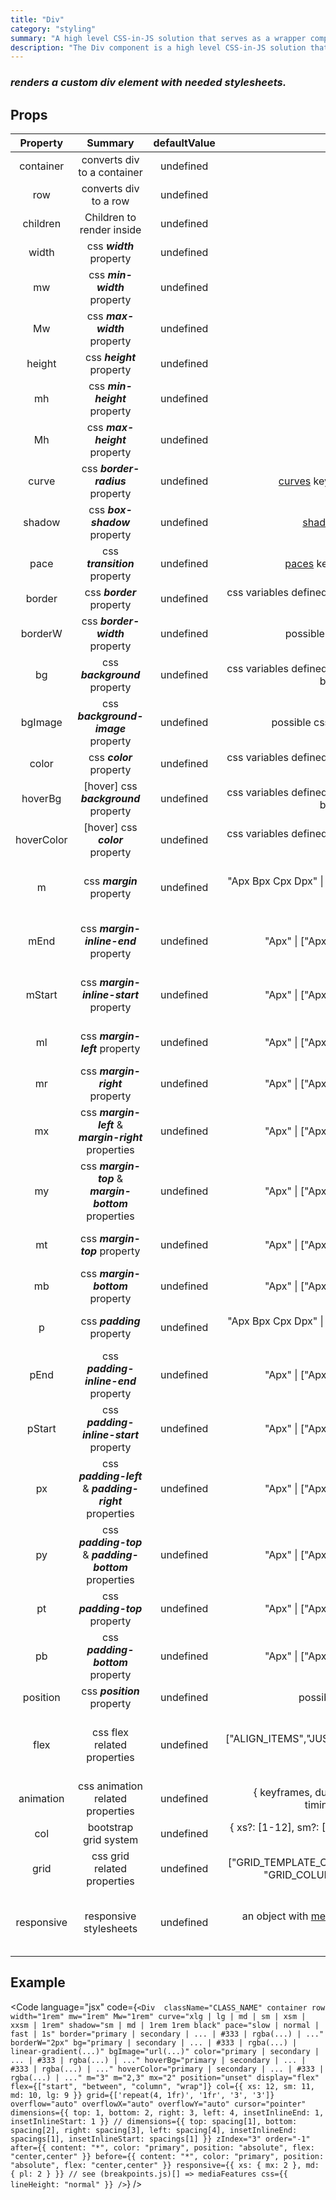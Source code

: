 ```yaml
---
title: "Div"
category: "styling"
summary: "A high level CSS-in-JS solution that serves as a wrapper component for most of the CSS utility needs."
description: "The Div component is a high level CSS-in-JS solution that serves as a wrapper component for most of the CSS utility needs without using any separate CSS files."
---
```


### _renders a custom div element with needed stylesheets._

## Props

<Div width="100%" overflowY="auto" mb="3">

| **Property** |                       **Summary**                       | **defaultValue** |                                              **type**                                              |                                                        **additionalDescription**                                                         |
| :----------: | :-----------------------------------------------------: | :--------------: | :------------------------------------------------------------------------------------------------: | :--------------------------------------------------------------------------------------------------------------------------------------: |
|  container   |               converts div to a container               |    undefined     |                                              Boolean                                               |
|     row      |                  converts div to a row                  |    undefined     |                                              Boolean                                               |
|   children   |                Children to render inside                |    undefined     |                                              Element                                               |
|    width     |                css **_width_** property                 |    undefined     |                                          String \| Number                                          |
|      mw      |              css **_min-width_** property               |    undefined     |                                          String \| Number                                          |
|      Mw      |              css **_max-width_** property               |    undefined     |                                          String \| Number                                          |
|    height    |                css **_height_** property                |    undefined     |                                          String \| Number                                          |
|      mh      |              css **_min-height_** property              |    undefined     |                                          String \| Number                                          |
|      Mh      |              css **_max-height_** property              |    undefined     |                                          String \| Number                                          |
|    curve     |            css **_border-radius_** property             |    undefined     |                         [curves](#curves) keys(xlg, lg, md, sm, xsm) \| \*                         |
|    shadow    |              css **_box-shadow_** property              |    undefined     |                               [shadows](#shadows) keys(md, sm) \| \*                               |
|     pace     |              css **_transition_** property              |    undefined     |                           [paces](#paces) keys(fast, normal, slow) \| \*                           |
|    border    |                css **_border_** property                |    undefined     |   css variables defined [here](#colors) based on [themes](#themes) \| possible css border values   |                                                 e.g. checkout [possible values](#themes)                                                 |
|   borderW    |             css **_border-width_** property             |    undefined     |                                  possible css border-width values                                  |
|      bg      |              css **_background_** property              |    undefined     | css variables defined [here](#colors) based on [themes](#themes) \| possible css background values |                                                 e.g. checkout [possible values](#themes)                                                 |
|   bgImage    |           css **_background-image_** property           |    undefined     |                                possible css background-image values                                |
|    color     |                css **_color_** property                 |    undefined     |   css variables defined [here](#colors) based on [themes](#themes) \| possible css color values    |                                                 e.g. checkout [possible values](#themes)                                                 |
|   hoverBg    |          [hover] css **_background_** property          |    undefined     | css variables defined [here](#colors) based on [themes](#themes) \| possible css background values |                                                 e.g. checkout [possible values](#themes)                                                 |
|  hoverColor  |            [hover] css **_color_** property             |    undefined     |   css variables defined [here](#colors) based on [themes](#themes) \| possible css color values    |                                                 e.g. checkout [possible values](#themes)                                                 |
|      m       |                css **_margin_** property                |    undefined     |            "Apx Bpx Cpx Dpx" \| ["Apx", "Bpx", "Cpx", "Dpx"] \| "Apx" \| ["Apx", "Bpx"]            | optionally u can use values defined in [spacing](#spacing) \| also see [css logical properties](https://codepen.io/aardrian/pen/bGGxrvM) |
|     mEnd     |          css **_margin-inline-end_** property           |    undefined     |                              "Apx" \| ["Apx"] \| "SPACING_OBJECT_KEY"                              | optionally u can use values defined in [spacing](#spacing) \| also see [css logical properties](https://codepen.io/aardrian/pen/bGGxrvM) |
|    mStart    |         css **_margin-inline-start_** property          |    undefined     |                              "Apx" \| ["Apx"] \| "SPACING_OBJECT_KEY"                              | optionally u can use values defined in [spacing](#spacing) \| also see [css logical properties](https://codepen.io/aardrian/pen/bGGxrvM) |
|      ml      |             css **_margin-left_** property              |    undefined     |                              "Apx" \| ["Apx"] \| "SPACING_OBJECT_KEY"                              |                                        optionally u can use values defined in [spacing](#spacing)                                        |
|      mr      |             css **_margin-right_** property             |    undefined     |                              "Apx" \| ["Apx"] \| "SPACING_OBJECT_KEY"                              |                                        optionally u can use values defined in [spacing](#spacing)                                        |
|      mx      |  css **_margin-left_** & **_margin-right_** properties  |    undefined     |                              "Apx" \| ["Apx"] \| "SPACING_OBJECT_KEY"                              |                                        optionally u can use values defined in [spacing](#spacing)                                        |
|      my      |  css **_margin-top_** & **_margin-bottom_** properties  |    undefined     |                              "Apx" \| ["Apx"] \| "SPACING_OBJECT_KEY"                              |                                        optionally u can use values defined in [spacing](#spacing)                                        |
|      mt      |              css **_margin-top_** property              |    undefined     |                              "Apx" \| ["Apx"] \| "SPACING_OBJECT_KEY"                              |                                        optionally u can use values defined in [spacing](#spacing)                                        |
|      mb      |            css **_margin-bottom_** property             |    undefined     |                              "Apx" \| ["Apx"] \| "SPACING_OBJECT_KEY"                              |                                        optionally u can use values defined in [spacing](#spacing)                                        |
|      p       |               css **_padding_** property                |    undefined     |            "Apx Bpx Cpx Dpx" \| ["Apx", "Bpx", "Cpx", "Dpx"] \| "Apx" \| ["Apx", "Bpx"]            |                                        optionally u can use values defined in [spacing](#spacing)                                        |
|     pEnd     |          css **_padding-inline-end_** property          |    undefined     |                              "Apx" \| ["Apx"] \| "SPACING_OBJECT_KEY"                              | optionally u can use values defined in [spacing](#spacing) \| also see [css logical properties](https://codepen.io/aardrian/pen/bGGxrvM) |
|    pStart    |         css **_padding-inline-start_** property         |    undefined     |                              "Apx" \| ["Apx"] \| "SPACING_OBJECT_KEY"                              | optionally u can use values defined in [spacing](#spacing) \| also see [css logical properties](https://codepen.io/aardrian/pen/bGGxrvM) |
|      px      | css **_padding-left_** & **_padding-right_** properties |    undefined     |                              "Apx" \| ["Apx"] \| "SPACING_OBJECT_KEY"                              |                                        optionally u can use values defined in [spacing](#spacing)                                        |
|      py      | css **_padding-top_** & **_padding-bottom_** properties |    undefined     |                              "Apx" \| ["Apx"] \| "SPACING_OBJECT_KEY"                              |                                        optionally u can use values defined in [spacing](#spacing)                                        |
|      pt      |             css **_padding-top_** property              |    undefined     |                              "Apx" \| ["Apx"] \| "SPACING_OBJECT_KEY"                              |                                        optionally u can use values defined in [spacing](#spacing)                                        |
|      pb      |            css **_padding-bottom_** property            |    undefined     |                              "Apx" \| ["Apx"] \| "SPACING_OBJECT_KEY"                              |                                        optionally u can use values defined in [spacing](#spacing)                                        |
|   position   |               css **_position_** property               |    undefined     |                                    possible css position values                                    |
|     flex     |               css flex related properties               |    undefined     |                  ["ALIGN_ITEMS","JUSTIFY_CONTENT","FLEX_DIRECTION" ,"FLEX_WRAP" ]                  |              instead of full property value u can use alignValues/justifyValues object keys defined in [flex.js](#flex.js)               |
|  animation   |            css animation related properties             |    undefined     |            { keyframes, duration, iterationCount, direction, timingFunction, fillMode }            |                         see [Animation interface](../../components/kit/Div/DivProps.js#L7) for more information                          |
|     col      |                  bootstrap grid system                  |    undefined     |                { xs?: [1-12], sm?: [1-12], md?: [1-12], lg?: [1-12], xl?: [1-12] }                 |
|     grid     |               css grid related properties               |    undefined     |         ["GRID_TEMPLATE_COLUMN", "GRID_TEMPLATE_ROWS", "GRID_COLUMN_GAP", "GRID_ROW_GAP"]          |
|  responsive  |                 responsive stylesheets                  |    undefined     | an object with [mediaFeatures](#breakpoints) object keys defined in [breakpoints.js](#breakpoints) |                     you can use all the prop above syntax in this object, see example below for further information                      |

</Div>

## Example

<Code
  language="jsx"
  code={`<Div 
  className="CLASS_NAME"
  container
  row
  width="1rem"
  mw="1rem"
  Mw="1rem"
  curve="xlg | lg | md | sm | xsm | xxsm | 1rem"
  shadow="sm | md | 1rem 1rem black"
  pace="slow | normal | fast | 1s"
  border="primary | secondary | ... | #333 | rgba(...) | ..."
  borderW="2px"
  bg="primary | secondary | ... | #333 | rgba(...) | linear-gradient(...)"
  bgImage="url(...)"
  color="primary | secondary | ... | #333 | rgba(...) | ..."
  hoverBg="primary | secondary | ... | #333 | rgba(...) | ..."
  hoverColor="primary | secondary | ... | #333 | rgba(...) | ..."
  m="3"
  m="2,3"
  mx="2"
  position="unset"
  display="flex"
  flex={["start", "between", "column", "wrap"]}
  col={{ xs: 12, sm: 11, md: 10, lg: 9 }}
  grid={['repeat(4, 1fr)', '1fr', '3', '3']}
  overflow="auto"
  overflowX="auto"
  overflowY="auto"
  cursor="pointer"
  dimensions={{ top: 1, bottom: 2, right: 3, left: 4, insetInlineEnd: 1, insetInlineStart: 1 }}
  // dimensions={{ top: spacing[1], bottom: spacing[2], right: spacing[3], left: spacing[4], insetInlineEnd: spacings[1], insetInlineStart: spacings[1] }}
  zIndex="3"
  order="-1"
  after={{ content: "*", color: "primary", position: "absolute", flex: "center,center" }}
  before={{ content: "*", color: "primary", position: "absolute", flex: "center,center" }}
  responsive={{ xs: { mx: 2 }, md: { pl: 2 } }} // see (breakpoints.js)[] => mediaFeatures
  css={{ lineHeight: "normal" }}
/>`}
/>

<Variables />
